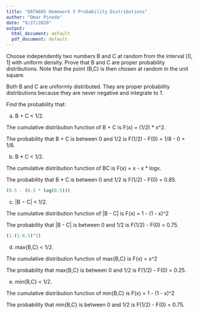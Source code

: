 ```yaml
---
title: "DATA605 Homework 5 Probability Distributions"
author: "Omar Pineda"
date: "9/27/2020"
output:
  html_document: default
  pdf_document: default
---
```


Choose independently two numbers B and C at random from the interval [0, 1] with uniform density. Prove that B and C are proper probability distributions. Note that the point (B,C) is then chosen at random in the unit square.

Both B and C are uniformly distributed. They are proper probability distributions because they are never negative and integrate to 1.

Find the probability that:

(a) B + C < 1/2.

The cumulative distribution function of B + C is F(x) = (1/2) * x^2.

The probability that B + C is between 0 and 1/2 is F(1/2) - F(0) = 1/8 - 0 = 1/8.

(b) B * C < 1/2.

The cumulative distribution function of BC is F(x) = x - x * logx.

The probability that B * C is between 0 and 1/2 is F(1/2) - F(0) = 0.85. 

```r
(0.5 - (0.5 * log(0.5)))
```

(c) |B − C| < 1/2.

The cumulative distribution function of |B - C| is F(x) = 1 - (1 - x)^2

The probability that |B - C| is between 0 and 1/2 is F(1/2) - F(0) = 0.75. 

```r
(1-(1-0.5)^2)
```

(d) max{B,C} < 1/2.

The cumulative distribution function of max{B,C} is F(x) = x^2

The probability that max{B,C} is between 0 and 1/2 is F(1/2) - F(0) = 0.25. 

(e) min{B,C} < 1/2.

The cumulative distribution function of min{B,C} is F(x) = 1 - (1 - x)^2

The probability that min{B,C} is between 0 and 1/2 is F(1/2) - F(0) = 0.75.